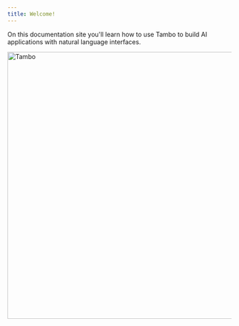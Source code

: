 ```yaml
---
title: Welcome!
---
```


On this documentation site you'll learn how to use Tambo to build AI applications with natural language interfaces.

<img src="/assets/blog/tambo.gif" alt="Tambo" width="600" />
